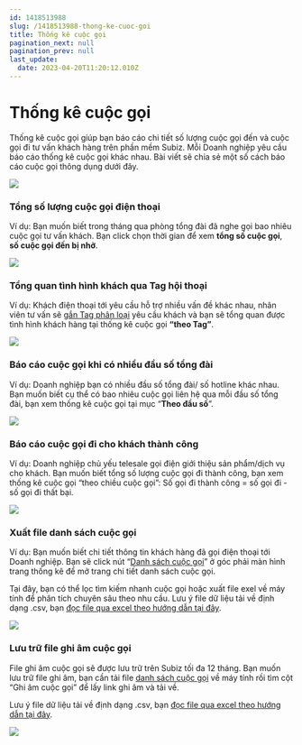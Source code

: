 ```yaml
---
id: 1418513988
slug: /1418513988-thong-ke-cuoc-goi
title: Thống kê cuộc gọi
pagination_next: null
pagination_prev: null
last_update:
  date: 2023-04-20T11:20:12.010Z
---
```


# Thống kê cuộc gọi




Thống kê cuộc gọi giúp bạn báo cáo chi tiết số lượng cuộc gọi đến và cuộc gọi đi tư vấn khách hàng trên phần mềm Subiz. Mỗi Doanh nghiệp yêu cầu báo cáo thống kê cuộc gọi khác nhau. Bài viết sẽ chia sẻ một số cách báo cáo cuộc gọi thông dụng dưới đây.


![](https://vcdn.subiz-cdn.com/file/fisgyrbawunkpfjodbcf_acpxkgumifuoofoosble/unnamed.png)

### Tổng số lượng cuộc gọi điện thoại


Ví dụ: Bạn muốn biết trong tháng qua phòng tổng đài đã nghe gọi bao nhiêu cuộc gọi tư vấn khách. Bạn click chọn thời gian để xem **tổng số cuộc gọi**, **số cuộc gọi đến bị nhỡ**.


![](https://vcdn.subiz-cdn.com/file/fisgyrbbafjzwfalvhzy_acpxkgumifuoofoosble/unnamed.png)

### Tổng quan tình hình khách qua Tag hội thoại 


Ví dụ: Khách điện thoại tới yêu cầu hỗ trợ nhiều vấn đề khác nhau, nhân viên tư vấn sẽ [gắn Tag phân loại](https://subiz.com.vn/docs/662546069-tag-hoi-thoai) yêu cầu khách và bạn sẽ tổng quan được tình hình khách hàng tại thống kê cuộc gọi **“theo Tag”**.


![](https://vcdn.subiz-cdn.com/file/fisgyrbbdrebexbsifzw_acpxkgumifuoofoosble/unnamed.png)



### Báo cáo cuộc gọi khi có nhiều đầu số tổng đài


Ví dụ: Doanh nghiệp bạn có nhiều đầu số tổng đài/ số hotline khác nhau. Bạn muốn biết cụ thể có bao nhiêu cuộc gọi liên hệ qua mỗi đầu số tổng đài, bạn xem thống kê cuộc gọi tại mục “**Theo đầu số**”.


![](https://vcdn.subiz-cdn.com/file/fisgyrbbisircfsuefnx_acpxkgumifuoofoosble/unnamed.png)

### Báo cáo cuộc gọi đi cho khách thành công


Ví dụ: Doanh nghiệp chủ yếu telesale gọi điện giới thiệu sản phẩm/dịch vụ cho khách. Bạn muốn biết tổng số lượng cuộc gọi đi thành công, bạn xem thống kê cuộc gọi “theo chiều cuộc gọi”: Số gọi đi thành công = số gọi đi - số gọi đi thất bại.


![](https://vcdn.subiz-cdn.com/file/fisgyrbbnrdudpvisclm_acpxkgumifuoofoosble/unnamed.png)

### Xuất file danh sách cuộc gọi


Ví dụ: Bạn muốn biết chi tiết thông tin khách hàng đã gọi điện thoại tới Doanh nghiệp. Bạn sẽ click nút “[Danh sách cuộc gọi](https://app.subiz.com.vn/new-reports/call-list)” ở góc phải màn hình trang thống kê để mở trang chi tiết danh sách cuộc gọi. 

Tại đây, bạn có thể lọc tìm kiếm nhanh cuộc gọi hoặc xuất file exel về máy tính để phân tích chuyên sâu theo nhu cầu. Lưu ý file dữ liệu tải về định dạng .csv, bạn [đọc file qua excel theo hướng dẫn tại đây](https://www.youtube.com/watch?v=mJgbIMfkCwY).


![](https://vcdn.subiz-cdn.com/file/fisgyrbbtdfeedyplnuh_acpxkgumifuoofoosble/unnamed.png)

### Lưu trữ file ghi âm cuộc gọi


File ghi âm cuộc gọi sẽ được lưu trữ trên Subiz tối đa 12 tháng. Bạn muốn lưu trữ file ghi âm, bạn cần tải file [danh sách cuộc gọi](https://app.subiz.com.vn/new-reports/call-list) về máy tính rồi tìm cột “Ghi âm cuộc gọi” để lấy link ghi âm và tải về.

Lưu ý file dữ liệu tải về định dạng .csv, bạn [đọc file qua excel theo hướng dẫn tại đây](https://www.youtube.com/watch?v=mJgbIMfkCwY).




![](https://vcdn.subiz-cdn.com/file/fisgyrdlmylxsgscgwcd_acpxkgumifuoofoosble/unnamed.png)